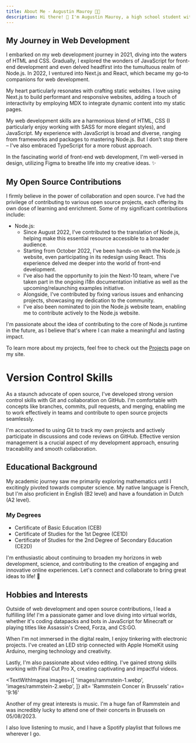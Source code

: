 ```yaml
---
title: About Me - Augustin Mauroy 👨‍💻
description: Hi there! 👋 I'm Augustin Mauroy, a high school student with a passion for the captivating world of web development. 🌐 Hailing from Belgium, I'm carving my path in the digital realm as a web developer.
---
```


## My Journey in Web Development

I embarked on my web development journey in 2021, diving into the waters of HTML and CSS. Gradually, I explored the wonders of JavaScript for front-end development and even delved headfirst into the tumultuous realm of Node.js. In 2022, I ventured into Next.js and React, which became my go-to companions for web development.

My heart particularly resonates with crafting static websites. I love using Next.js to build performant and responsive websites, adding a touch of interactivity by employing MDX to integrate dynamic content into my static pages.

My web development skills are a harmonious blend of HTML, CSS (I particularly enjoy working with SASS for more elegant styles), and JavaScript. My experience with JavaScript is broad and diverse, ranging from frameworks and packages to mastering Node.js. But I don't stop there – I've also embraced TypeScript for a more robust approach.

In the fascinating world of front-end web development, I'm well-versed in design, utilizing Figma to breathe life into my creative ideas. ✨

## My Open Source Contributions <FaOsi />

I firmly believe in the power of collaboration and open source. I've had the privilege of contributing to various open source projects, each offering its own dose of learning and enrichment. Some of my significant contributions include:

- Node.js:
  - Since August 2022, I've contributed to the translation of Node.js, helping make this essential resource accessible to a broader audience.
  - Starting from October 2022, I've been hands-on with the Node.js website, even participating in its redesign using React. This experience delved me deeper into the world of front-end development.
  - I've also had the opportunity to join the Next-10 team, where I've taken part in the ongoing i18n documentation initiative as well as the upcoming/relaunching examples initiative.
  - Alongside, I've contributed by fixing various issues and enhancing projects, showcasing my dedication to the community.
  - I've also been nominated to join the Node.js website team, enabling me to contribute actively to the Node.js website.

I'm passionate about the idea of contributing to the core of Node.js runtime in the future, as I believe that's where I can make a meaningful and lasting impact.

To learn more about my projects, feel free to check out the [Projects](projects) page on my site.

# Version Control Skills <FaCodeBranch />

As a staunch advocate of open source, I've developed strong version control skills with Git and collaboration on GitHub. I'm comfortable with concepts like branches, commits, pull requests, and merging, enabling me to work effectively in teams and contribute to open source projects seamlessly.

I'm accustomed to using Git to track my own projects and actively participate in discussions and code reviews on GitHub. Effective version management is a crucial aspect of my development approach, ensuring traceability and smooth collaboration.

## Educational Background

My academic journey saw me primarily exploring mathematics until I excitingly pivoted towards computer science. My native language is French, but I'm also proficient in English (B2 level) and have a foundation in Dutch (A2 level).

### My Degrees <FaGraduationCap />

- Certificate of Basic Education (CEB)
- Certificate of Studies for the 1st Degree (CE1D)
- Certificate of Studies for the 2nd Degree of Secondary Education (CE2D)

I'm enthusiastic about continuing to broaden my horizons in web development, science, and contributing to the creation of engaging and innovative online experiences. Let's connect and collaborate to bring great ideas to life! 🚀

## Hobbies and Interests

Outside of web development and open source contributions, I lead a fulfilling life! I'm a passionate gamer and love diving into virtual worlds, whether it's coding datapacks and bots in JavaScript for Minecraft or playing titles like Assassin's Creed, Forza, and CS:GO.

When I'm not immersed in the digital realm, I enjoy tinkering with electronic projects. I've created an LED strip connected with Apple HomeKit using Arduino, merging technology and creativity.

Lastly, I'm also passionate about video editing. I've gained strong skills working with Final Cut Pro X, creating captivating and impactful videos.

<TextWithImages
  images={[
    'images/rammstein-1.webp',
    'images/rammstein-2.webp',
  ]}
  alt= 'Rammstein Concer in Brussels'
  ratio= '9:16'
>
Another of my great interests is music. I'm a huge fan of Rammstein and was incredibly lucky to attend one of their concerts in Brussels on 05/08/2023.

I also love listening to music, and I have a Spotify playlist that follows me wherever I go.

</TextWithImages>

